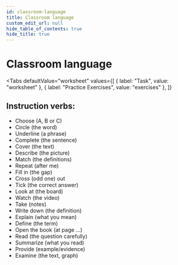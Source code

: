 ```yaml
---
id: classroom-language
title: Classroom language
custom_edit_url: null
hide_table_of_contents: true
hide_title: true
---
```



<Theme alkanes />

# Classroom language

<Tabs
  defaultValue="worksheet"
  values={[
    { label: "Task", value: "worksheet" },
    { label: "Practice Exercises", value: "exercises" },
  ]}
>

<TabItem value="worksheet">

## Instruction verbs: <AudioButton url="/media/Instruction verbs.984adb88.mp3" />

- Choose (A, B or C)
- Circle (the word)
- Underline (a phrase)
- Complete (the sentence)
- Cover (the text)
- Describe (the picture)
- Match (the definitions)
- Repeat (after me)
- Fill in (the gap)
- Cross (odd one) out
- Tick (the correct answer)
- Look at (the board)
- Watch (the video)
- Take (notes)
- Write down (the definition)
- Explain (what you mean)
- Define (the term)
- Open the book (at page ...)
- Read (the question carefully)
- Summarize (what you read)
- Provide (example/evidence)
- Examine (the text, graph)

</TabItem>

<TabItem value="exercises">
  <Frame src="https://learningapps.org/watch?v=pwmd5t02k21" height="380px" />
</TabItem>

</Tabs>